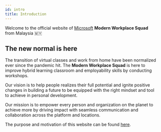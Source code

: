 ```yaml
---
id: intro
title: Introduction
---
```



<AuthorCard name="Stephanie Chong" image="/img/squad-profile-images/stephanie-chong.jpg" role="Microsoft MWS Ambassador" linkedinUrl="https://www.linkedin.com/in/stephanie-chong-7b36291a4/" />


Welcome to the official website of [Microsoft](https://www.microsoft.com/) **Modern Workplace Squad** from Malaysia 🇲🇾

## The new normal is here

The transition of virtual classes and work from home have been normalized ever since the pandemic hit. The **Modern Workplace Squad** is here to improve hybrid learning classroom and employability skills by conducting workshops.

Our vision is to help people realizes their full potential and ignite positive changes in building a future to be equipped with the right mindset and tool to achieve in personal development.

Our mission is to empower every person and organization on the planet to achieve more by driving impact with seamless communication and collaboration across the platform and locations.

The purpose and motivation of this website can be found [here](https://yeehan.dev/is-building-a-website-for-microsoft-modern-workplace-squad-a-purposeful-experience).
